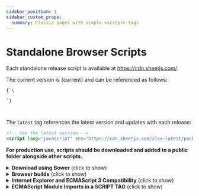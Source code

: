 ```yaml
---
sidebar_position: 1
sidebar_custom_props:
  summary: Classic pages with simple <script> tags
---
```



# Standalone Browser Scripts

Each standalone release script is available at <https://cdn.sheetjs.com/>.

<div>The current version is {current} and can be referenced as follows:</div>

<pre><code parentName="pre" {...{"className": "language-html"}}>{`\
<!-- use version ${current} -->
<script lang="javascript" src="https://cdn.sheetjs.com/xlsx-${current}/package/dist/xlsx.full.min.js"></script>`}
</code></pre>

The `latest` tag references the latest version and updates with each release:

```html
<!-- use the latest version -->
<script lang="javascript" src="https://cdn.sheetjs.com/xlsx-latest/package/dist/xlsx.full.min.js"></script>
```

**For production use, scripts should be downloaded and added to a public folder
alongside other scripts.**

<details>
  <summary><b>Download using Bower</b> (click to show)</summary>

[Bower](https://bower.io/) plays nice with the CDN tarballs:

<pre><code parentName="pre" {...{"className": "language-bash"}}>{`\
$ npx bower install https://cdn.sheetjs.com/xlsx-${current}/xlsx-${current}.tgz`}
</code></pre>

Bower will place the standalone scripts in `bower_components/js-xlsx/dist/`
</details>

<details>
  <summary><b>Browser builds</b> (click to show)</summary>

The complete single-file version is generated at `dist/xlsx.full.min.js`

`dist/xlsx.core.min.js` omits codepage library (no support for XLS encodings)

A slimmer build is generated at `dist/xlsx.mini.min.js`. Compared to full build:
- codepage library skipped (no support for XLS encodings)
- no support for XLSB / XLS / Lotus 1-2-3 / SpreadsheetML 2003 / Numbers
- node stream utils removed

These scripts are also available on the CDN:

<pre><code parentName="pre" {...{"className": "language-html"}}>{`\
<!-- use xlsx.mini.min.js from version ${current} -->
<script lang="javascript" src="https://cdn.sheetjs.com/xlsx-${current}/package/dist/xlsx.mini.min.js"></script>`}
</code></pre>

</details>

<details>
  <summary><b>Internet Explorer and ECMAScript 3 Compatibility</b> (click to show)</summary>

For broad compatibility with JavaScript engines, the library is written using
ECMAScript 3 language dialect as well as some ES5 features like `Array#forEach`.
Older browsers require shims to provide missing functions.

To use the shim, add the shim before the script tag that loads `xlsx.js`:

```html
<!-- add the shim first -->
<script type="text/javascript" src="shim.min.js"></script>
<!-- after the shim is referenced, add the library -->
<script type="text/javascript" src="xlsx.full.min.js"></script>
```

Due to SSL certificate compatibility issues, it is highly recommended to save
the Standalone and Shim scripts from <https://cdn.sheetjs.com/> and add to a
public directory in the site.

The script also includes `IE_LoadFile` and `IE_SaveFile` for loading and saving
files in Internet Explorer versions 6-9.  The `xlsx.extendscript.js` script
bundles the shim in a format suitable for Photoshop and other Adobe products.

</details>

<details>
  <summary><b>ECMAScript Module Imports in a SCRIPT TAG</b> (click to show)</summary>

The ECMAScript Module build is saved to `xlsx.mjs` and can be directly added to
a page with a `script` tag using `type="module"`:

<pre><code parentName="pre" {...{"className": "language-html"}}>{`\
<script type="module">
</script>`}
</code></pre>

If XLS support is required, `cpexcel.full.js` must be manually imported:

<pre><code parentName="pre" {...{"className": "language-html"}}>{`\
<script type="module">
/* load the codepage support library for extended support with older formats  */
set_cptable(cptable);
</script>`}
</code></pre>

</details>